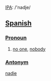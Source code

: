 [[w:IPA|IPA]]: /'nadje/

==[[Spanish]]==

===[[Pronoun]]===
#[[no one]], [[nobody]]

===[[Antonym]]===
[[nadie]]